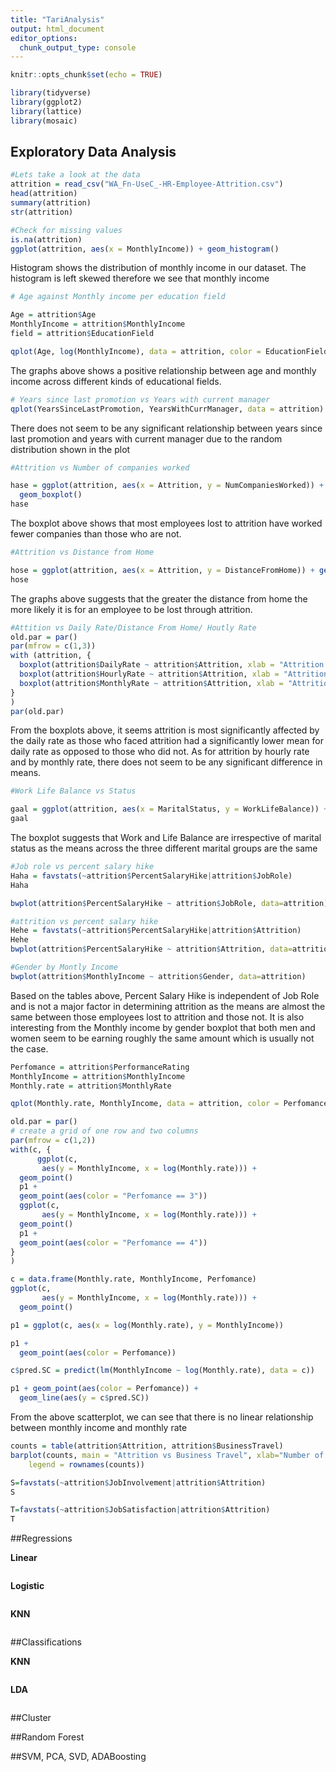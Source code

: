 ```yaml
---
title: "TariAnalysis"
output: html_document
editor_options: 
  chunk_output_type: console
---
```

```r
knitr::opts_chunk$set(echo = TRUE)
```

```r
library(tidyverse)
library(ggplot2)
library(lattice)
library(mosaic)
```

## Exploratory Data Analysis

```r
#Lets take a look at the data
attrition = read_csv("WA_Fn-UseC_-HR-Employee-Attrition.csv")
head(attrition)
summary(attrition)
str(attrition)
```

```r
#Check for missing values
is.na(attrition)
ggplot(attrition, aes(x = MonthlyIncome)) + geom_histogram()
```
Histogram shows the distribution of monthly income in our dataset. The histogram is left skewed therefore we see that monthly income 

```r
# Age against Monthly income per education field

Age = attrition$Age
MonthlyIncome = attrition$MonthlyIncome
field = attrition$EducationField

qplot(Age, log(MonthlyIncome), data = attrition, color = EducationField)
```
The graphs above shows a positive relationship between age and monthly income across different kinds of educational fields.

```r
# Years since last promotion vs Years with current manager
qplot(YearsSinceLastPromotion, YearsWithCurrManager, data = attrition)
```
There does not seem to be any significant relationship between years since last promotion and years with current manager due to the random distribution shown in the plot

```r
#Attrition vs Number of companies worked

hase = ggplot(attrition, aes(x = Attrition, y = NumCompaniesWorked)) +
  geom_boxplot()
hase
```
The boxplot above shows that most employees lost to attrition have worked fewer companies than those who are not.

```r
#Attrition vs Distance from Home

hose = ggplot(attrition, aes(x = Attrition, y = DistanceFromHome)) + geom_boxplot()
hose
```
The graphs above suggests that the greater the distance from home the more likely it is for an employee to be lost through attrition.

```r
#Attition vs Daily Rate/Distance From Home/ Houtly Rate
old.par = par()
par(mfrow = c(1,3))
with (attrition, {
  boxplot(attrition$DailyRate ~ attrition$Attrition, xlab = "Attrition by Daily Rate")
  boxplot(attrition$HourlyRate ~ attrition$Attrition, xlab = "Attrition by Hourly Rate")
  boxplot(attrition$MonthlyRate ~ attrition$Attrition, xlab = "Attrition by Monthly Rate")
}
)
par(old.par)
```

From the boxplots above, it seems attrition is most significantly affected by the daily rate as those who faced attrition had a significantly lower mean for daily rate as opposed to those who did not. As for attrition by hourly rate and by monthly rate, there does not seem to be any significant difference in means.

```r
#Work Life Balance vs Status

gaal = ggplot(attrition, aes(x = MaritalStatus, y = WorkLifeBalance)) + geom_boxplot()
gaal
```

The boxplot suggests that Work and Life Balance are irrespective of marital status as the means across the three different marital groups are the same

```r
#Job role vs percent salary hike
Haha = favstats(~attrition$PercentSalaryHike|attrition$JobRole)
Haha

bwplot(attrition$PercentSalaryHike ~ attrition$JobRole, data=attrition)

#attrition vs percent salary hike
Hehe = favstats(~attrition$PercentSalaryHike|attrition$Attrition)
Hehe
bwplot(attrition$PercentSalaryHike ~ attrition$Attrition, data=attrition)

#Gender by Montly Income
bwplot(attrition$MonthlyIncome ~ attrition$Gender, data=attrition)
```

Based on the tables above, Percent Salary Hike is independent of Job Role and is not a major factor in determining attrition as the means are almost the same between those employees lost to attrition and those not. It is also interesting from the Monthly income by gender boxplot that both men and women seem to be earning roughly the same amount which is usually not the case.

```r
Perfomance = attrition$PerformanceRating
MonthlyIncome = attrition$MonthlyIncome
Monthly.rate = attrition$MonthlyRate

qplot(Monthly.rate, MonthlyIncome, data = attrition, color = Perfomance)

old.par = par()
# create a grid of one row and two columns
par(mfrow = c(1,2))
with(c, {
      ggplot(c,
       aes(y = MonthlyIncome, x = log(Monthly.rate))) +
  geom_point()
  p1 +
  geom_point(aes(color = "Perfomance == 3"))
  ggplot(c,
       aes(y = MonthlyIncome, x = log(Monthly.rate))) +
  geom_point()
  p1 +
  geom_point(aes(color = "Perfomance == 4"))
}
)

c = data.frame(Monthly.rate, MonthlyIncome, Perfomance)
ggplot(c,
       aes(y = MonthlyIncome, x = log(Monthly.rate))) +
  geom_point()

p1 = ggplot(c, aes(x = log(Monthly.rate), y = MonthlyIncome))

p1 +
  geom_point(aes(color = Perfomance))

c$pred.SC = predict(lm(MonthlyIncome ~ log(Monthly.rate), data = c))

p1 + geom_point(aes(color = Perfomance)) +
  geom_line(aes(y = c$pred.SC))
```

From the above scatterplot, we can see that there is no linear relationship between monthly income and monthly rate

```r
counts = table(attrition$Attrition, attrition$BusinessTravel)
barplot(counts, main = "Attrition vs Business Travel", xlab="Number of attrition", col=c("darkblue","red"),
 	legend = rownames(counts))

S=favstats(~attrition$JobInvolvement|attrition$Attrition)
S

T=favstats(~attrition$JobSatisfaction|attrition$Attrition)
T
```


##Regressions

**Linear**

```r



```


**Logistic**

```r


```


**KNN**

```r

```


##Classifications

**KNN**
```r


```



**LDA**
```r


```

##Cluster

##Random Forest

##SVM, PCA, SVD, ADABoosting


